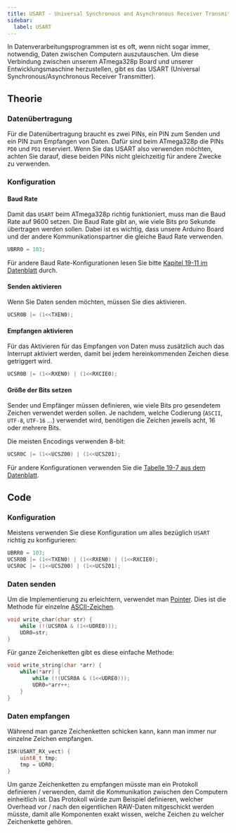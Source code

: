 ```yaml
---
title: USART - Universal Synchronous and Asynchronous Receiver Transmitter
sidebar:
  label: USART
---
```


In Datenverarbeitungsprogrammen ist es oft, wenn nicht sogar immer, notwendig, Daten zwischen Computern auszutauschen. Um diese Verbindung zwischen unserem ATmega328p Board und unserer Entwicklungsmaschine herzustellen, gibt es das USART (Universal Synchronous/Asynchronous Receiver Transmitter).

## Theorie

### Datenübertragung

Für die Datenübertragung braucht es zwei PINs, ein PIN zum Senden und ein PIN zum Empfangen von Daten. Dafür sind beim ATmega328p die PINs `PD0` und `PD1` reserviert. Wenn Sie das USART also verwenden möchten, achten Sie darauf, diese beiden PINs nicht gleichzeitig für andere Zwecke zu verwenden.

### Konfiguration

#### Baud Rate

Damit das `USART` beim ATmega328p richtig funktioniert, muss man die Baud Rate auf 9600 setzen. Die Baud Rate gibt an, wie viele Bits pro Sekunde übertragen werden sollen. Dabei ist es wichtig, dass unsere Arduino Board und der andere Kommunikationspartner die gleiche Baud Rate verwenden.

```c
UBRR0 = 103;
```

Für andere Baud Rate-Konfigurationen lesen Sie bitte [Kapitel 19-11 im Datenblatt](https://ww1.microchip.com/downloads/en/DeviceDoc/Atmel-7810-Automotive-Microcontrollers-ATmega328P_Datasheet.pdf#page=163) durch.

#### Senden aktivieren

Wenn Sie Daten senden möchten, müssen Sie dies aktivieren.

```c
UCSR0B |= (1<<TXEN0);
```

#### Empfangen aktivieren

Für das Aktivieren für das Empfangen von Daten muss zusätzlich auch das Interrupt aktiviert werden, damit bei jedem hereinkommenden Zeichen diese getriggert wird.

```c
UCSR0B |= (1<<RXEN0) | (1<<RXCIE0);
```

#### Größe der Bits setzen

Sender und Empfänger müssen definieren, wie viele Bits pro gesendetem Zeichen verwendet werden sollen. Je nachdem, welche Codierung (`ASCII`, `UTF-8`, `UTF-16` ...) verwendet wird, benötigen die Zeichen jeweils acht, 16 oder mehrere Bits.

Die meisten Encodings verwenden 8-bit:

```c
UCSR0C |= (1<<UCSZ00) | (1<<UCSZ01);
```

Für andere Konfigurationen verwenden Sie die [Tabelle 19-7 aus dem Datenblatt](https://ww1.microchip.com/downloads/en/DeviceDoc/Atmel-7810-Automotive-Microcontrollers-ATmega328P_Datasheet.pdf#page=162).

## Code

### Konfiguration

Meistens verwenden Sie diese Konfiguration um alles bezüglich `USART` richtig zu konfigurieren:

```c
UBRR0 = 103;
UCSR0B |= (1<<TXEN0) | (1<<RXEN0) | (1<<RXCIE0);
UCSR0C |= (1<<UCSZ00) | (1<<UCSZ01);
```

### Daten senden

Um die Implementierung zu erleichtern, verwendet man [Pointer](/de/embedded-programming/pointer). Dies ist die Methode für einzelne [ASCII-Zeichen](https://www.torsten-horn.de/techdocs/ascii.htm).

```c
void write_char(char str) {
    while (!(UCSR0A & (1<<UDRE0)));
    UDR0=str;
}
```

Für ganze Zeichenketten gibt es diese einfache Methode:

```c
void write_string(char *arr) {
    while(*arr) {
        while (!(UCSR0A & (1<<UDRE0)));
        UDR0=*arr++;
    }
}
```

### Daten empfangen

Während man ganze Zeichenketten schicken kann, kann man immer nur einzelne Zeichen empfangen.

```c
ISR(USART_RX_vect) {
    uint8_t tmp;
    tmp = UDR0;
}
```

Um ganze Zeichenketten zu empfangen müsste man ein Protokoll definieren / verwenden, damit die Kommunikation zwischen den Computern einheitlich ist. Das Protokoll würde zum Beispiel definieren, welcher Overhead vor / nach den eigentlichen RAW-Daten mitgeschickt werden müsste, damit alle Komponenten exakt wissen, welche Zeichen zu welcher Zeichenkette gehören.
